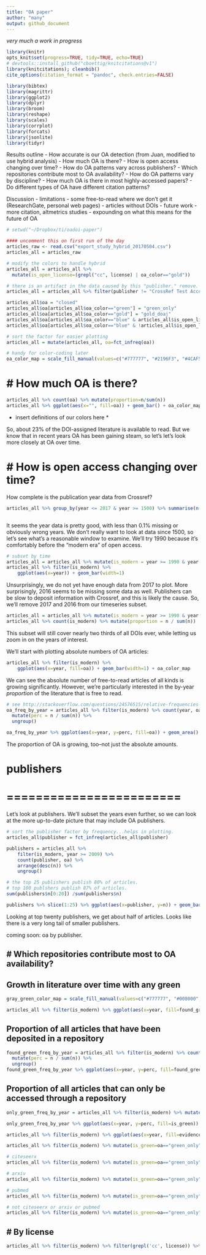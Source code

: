 ```yaml
---
title: "OA paper"
author: "many"
output: github_document
---
```


*very much a work in progress*

```r
library(knitr)
opts_knit$set(progress=TRUE, tidy=TRUE, echo=TRUE)
# devtools::install_github("cboettig/knitcitations@v1")
library(knitcitations); cleanbib()
cite_options(citation_format = "pandoc", check.entries=FALSE)

library(bibtex)
library(magrittr)
library(ggplot2)
library(dplyr)
library(broom)
library(reshape)
library(scales)
library(corrplot)
library(forcats)
library(jsonlite)
library(tidyr)
```


Results outline
- How accurate is our OA detection
    (from Juan, modified to use hybrid analysis)
- How much OA is there?
- How is open access changing over time?
- How do OA patterns vary across publishers?
- Which repositories contribute most to OA availability?
- How do OA patterns vary by discipline?
- How much OA is there in most highly-accessed papers?
- Do different types of OA have different citation patterns?

Discussion
- limitations
    - some free-to-read where we don't get it (ResearchGate, personal web pages)
    - articles without DOIs
- future work
    - more citation, altmetrics studies
- expounding on what this means for the future of OA



```r
# setwd("~/Dropbox/ti/oadoi-paper")

#### uncomment this on first run of the day
articles_raw <- read.csv("export_study_hybrid_20170504.csv")
articles_all = articles_raw

# modify the colors to handle hybrid
articles_all = articles_all %>%
  mutate(is_open_license=(grepl("cc", license) | oa_color=="gold"))

# there is an artifact in the data caused by this "publisher." remove.
articles_all = articles_all %>% filter(publisher != "CrossRef Test Account")

articles_all$oa = "closed"
articles_all$oa[articles_all$oa_color=="green"] = "green_only"
articles_all$oa[articles_all$oa_color=="gold"] = "gold_doaj"
articles_all$oa[articles_all$oa_color=="blue" & articles_all$is_open_license] = "gold_not_doaj"
articles_all$oa[articles_all$oa_color=="blue" & !articles_all$is_open_license] = "free"

# sort the factor for easier plotting
articles_all = mutate(articles_all, oa=fct_infreq(oa))

# handy for color-coding later
oa_color_map = scale_fill_manual(values=c("#777777", "#2196F3", "#4CAF50", "#FFC107", "#FFEB3B"))


```













# How much OA is there?
====================


```r
articles_all %>% count(oa) %>% mutate(proportion=n/sum(n))
articles_all %>% ggplot(aes(x="", fill=oa)) + geom_bar() + oa_color_map
```
* insert definitions of our colors here *

So, about 23% of the DOI-assigned literature is available to read. But we know that in recent years OA has been gaining steam, so let's let's look more closely at OA over time.





# How is open access changing over time?
===================

How complete is the publication year data from Crossref?

```r
articles_all %>% group_by(year <= 2017 & year >= 1500) %>% summarise(n())



```

It seems the year data is pretty good, with less than 0.1% missing or obviously wrong years. We don't really want to look at data since 1500, so let's see what's a reasonable window to examine. We'll try 1990 because it's comfortably before the "modern era" of open access.

```r

# subset by time
articles_all = articles_all %>% mutate(is_modern = year >= 1990 & year <= 2017)
articles_all %>% filter(is_modern) %>%
    ggplot(aes(x=year)) + geom_bar(width=1) 

```

Unsurprisingly, we do not yet have enough data from 2017 to plot. More surprisingly, 2016 seems to be missing some data as well. Publishers can be slow to deposit information with Crossref, and this is likely the cause. So, we'll remove 2017 and 2016 from our timeseries subset.

```r
articles_all = articles_all %>% mutate(is_modern = year >= 1990 & year <= 2015)
articles_all %>% count(is_modern) %>% mutate(proportion = n / sum(n))

```

This subset will still cover nearly two thirds of all DOIs ever, while letting us zoom in on the years of interest.

We'll start with plotting absolute numbers of OA articles:
```r
articles_all %>% filter(is_modern) %>%
    ggplot(aes(x=year, fill=oa)) + geom_bar(width=1) + oa_color_map
```

We can see the absolute number of free-to-read articles of all kinds is growing significantly. However, we're particularly interested in the by-year *proportion* of the literature that is free to read.

```r
# see http://stackoverflow.com/questions/24576515/relative-frequencies-proportions-with-dplyr
oa_freq_by_year = articles_all %>% filter(is_modern) %>% count(year, oa) %>%  
  mutate(perc = n / sum(n)) %>%  
  ungroup()  

oa_freq_by_year %>% ggplot(aes(x=year, y=perc, fill=oa)) + geom_area() + oa_color_map
```


The proportion of OA is growing, too--not just the absolute amounts.


# publishers
# ========================

Let's look at publishers. We'll subset the years even further, so we can look at the more up-to-date picture that may include OA publishers.

```r

# sort the publisher factor by frequency...helps in plotting.
articles_all$publisher = fct_infreq(articles_all$publisher)

publishers = articles_all %>% 
    filter(is_modern, year >= 2009) %>%
    count(publisher, oa) %>%
    arrange(desc(n)) %>%
    ungroup()

# the top 25 publishers publish 80% of articles.
# top 100 publshers publish 87% of articles.
sum(publishers$n[0:20]) /sum(publishers$n)
```



```r
publishers %>% slice(1:25) %>% ggplot(aes(x=publisher, y=n)) + geom_bar(stat="identity") + coord_flip()
```

Looking at top twenty publishers, we get about half of articles. Looks like there is a very long tail of smaller publishers. 

coming soon: oa by publisher.


# Which repositories contribute most to OA availability?
------------


## Growth in literature over time with any green
```r
gray_green_color_map = scale_fill_manual(values=c("#777777", "#008000", "#FFD700"))

articles_all %>% filter(is_modern) %>% ggplot(aes(x=year, fill=found_green)) + geom_bar(width=1) + gray_green_color_map
```
## Proportion of all articles that have been deposited in a repository

```r
found_green_freq_by_year = articles_all %>% filter(is_modern) %>% count(year, found_green) %>% 
  mutate(perc = n / sum(n)) %>% 
  ungroup()  
found_green_freq_by_year %>% ggplot(aes(x=year, y=perc, fill=found_green)) + geom_area() + gray_green_color_map
```

## Proportion of all articles that can only be accessed through a repository

```r
only_green_freq_by_year = articles_all %>% filter(is_modern) %>% mutate(is_green=oa=="green_only") %>% count(year, is_green) %>% mutate(perc = n / sum(n)) %>% ungroup()  

only_green_freq_by_year %>% ggplot(aes(x=year, y=perc, fill=is_green)) + geom_area() + gray_green_color_map
```

```r
articles_all %>% filter(is_modern) %>% ggplot(aes(x=year, fill=evidence)) + geom_bar(width=1)

articles_all %>% filter(is_modern) %>% mutate(is_green=oa=="green_only")  %>% filter(is_green) %>% filter(grepl('pmcid', evidence)) %>% ggplot(aes(x=year, fill=is_green)) + geom_bar(width=1)

# citeseerx
articles_all %>% filter(is_modern) %>% mutate(is_green=oa=="green_only")  %>% filter(is_green) %>% mutate(base_collection_string=as.character(green_base_collections)) %>% filter(grepl('citeseerx', base_collection_string)) %>% ggplot(aes(x=year, fill=is_green)) + geom_bar(width=1)

# arxiv
articles_all %>% filter(is_modern) %>% mutate(is_green=oa=="green_only")  %>% filter(is_green) %>% mutate(base_collection_string=as.character(green_base_collections)) %>% filter(grepl('arxiv', base_collection_string)) %>% ggplot(aes(x=year, fill=is_green)) + geom_bar(width=1)

# pubmed
articles_all %>% filter(is_modern) %>% mutate(is_green=oa=="green_only")  %>% filter(is_green) %>% mutate(base_collection_string=as.character(green_base_collections)) %>% filter(grepl('pubmed', base_collection_string)) %>% ggplot(aes(x=year, fill=is_green)) + geom_bar(width=1)

# not citeseerx or arxiv or pubmed
articles_all %>% filter(is_modern) %>% mutate(is_green=oa=="green_only")  %>% filter(is_green) %>% mutate(base_collection_string=as.character(green_base_collections)) %>% filter(!grepl('citeseerx', base_collection_string), !grepl('arxiv', base_collection_string), !grepl('pubmed', base_collection_string), !grepl('pmcid', evidence)) %>% ggplot(aes(x=year, fill=is_green)) + geom_bar(width=1)


```



# By license
------------
```r
articles_all %>% filter(is_modern) %>% filter(grepl('cc', license)) %>% ggplot(aes(x=year, fill=license)) + geom_bar(width=1, position="fill") 

```

